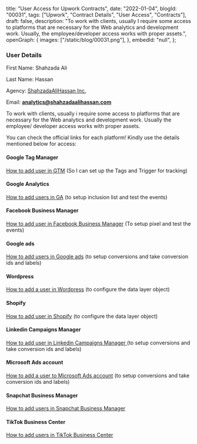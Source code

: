 title: "User Access for Upwork Contracts",
 date: "2022-01-04",
 blogId: "00031",
 tags: ["Upwork", "Contract Details", "User Access", "Contracts"],
 draft: false,
 description:
  "To work with clients, usually I require some access to platforms that are necessary for the Web analytics and development work. Usually, the employee/developer access works with proper assets.",
 openGraph: {
  images: ["/static/blog/00031.png"],
 },
 embedId: "null",
};

<BlogHeader metadata={metadata} />

### User Details

First Name: Shahzada Ali

Last Name: Hassan

Agency: [ShahzadaAliHassan Inc.](https://www.upwork.com/ag/shahzadaalihassan/)

Email: **analytics@shahzadaalihassan.com**

To work with clients, usually i require some access to platforms that are necessary for the Web analytics and development work. Usually the employee/ developer access works with proper assets.

You can check the official links for each platform! Kindly use the details mentioned below for access:

#### Google Tag Manager

[How to add user in GTM](https://support.google.com/tagmanager/answer/6107011) (So I can set up the Tags and Trigger for tracking)

#### Google Analytics

[How to add users in GA](https://support.google.com/analytics/answer/1009702) (to setup inclusion list and test the events)

#### Facebook Business Manager

[How to add user in Facebook Business Manager](https://web.facebook.com/business/help/2169003770027706) (To setup pixel and test the events)

#### Google ads

[How to add users in Google ads](https://support.google.com/admanager/answer/3059181) (to setup conversions and take conversion ids and labels)

#### Wordpress

[How to add a user in Wordpress](https://yoast.com/help/how-do-i-add-a-new-admin-user/) (to configure the data layer object)

#### Shopify

[How to add user in Shopify](https://help.shopify.com/en/manual/shopify-plus/users/user-access) (to configure the data layer object)

#### Linkedin Campaigns Manager

[How to add user in Linkedin Campaigns Manager ](https://www.linkedin.com/help/lms/answer/a417905/add-edit-and-remove-user-permissions-on-advertising-accounts?lang=en) (to setup conversions and take conversion ids and labels)

#### Microsoft Ads account

[How to add a user to Microsoft Ads account](https://help.ads.microsoft.com/#apex/3/en/52037/3) (to setup conversions and take conversion ids and labels)

#### Snapchat Business Manager

[How to add users in Snapchat Business Manager](https://businesshelp.snapchat.com/s/article/manage-members)

#### TikTok Business Center

[How to add users in TikTok Business Center](https://ads.tiktok.com/help/mobile/article?aid=12790)
